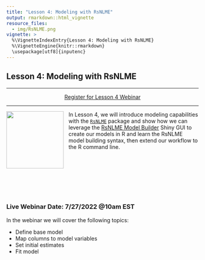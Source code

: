 ```yaml
---
title: "Lesson 4: Modeling with RsNLME"
output: rmarkdown::html_vignette
resource_files:
  - img/RsNLME.png
vignette: >
  %\VignetteIndexEntry{Lesson 4: Modeling with RsNLME}
  %\VignetteEngine{knitr::rmarkdown}
  \usepackage[utf8]{inputenc}
---
```


## Lesson 4: Modeling with RsNLME

---

<center>
<a class = "registration-button" href="https://certara.zoom.us/webinar/register/WN_EOhzvrk1Qq6koHE5k4JkwA" target="_blank">Register for Lesson 4 Webinar</a>
</center>

---

<a href = "https://certara.github.io/R-RsNLME/index.html"><img src='img/RsNLME.png'  align="left" style = "height: 150px; padding-right: 10px;"/></a>

In Lesson 4, we will introduce modeling capabilities with the [`RsNLME`](https://certara.github.io/R-RsNLME/index.html) package and show how we can leverage the [RsNLME Model Builder](https://certara.github.io/R-RsNLME-model-builder/index.html) Shiny GUI to create our models in R and learn the RsNLME model building syntax, then extend our workflow to the R command line.

<br></br>
<br></br>
<br></br>


### Live Webinar Date: 7/27/2022 @10am EST

In the webinar we will cover the following topics:

* Define base model
* Map columns to model variables
* Set initial estimates
* Fit model



